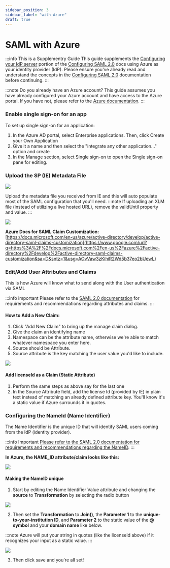 ```yaml
---
sidebar_position: 3
sidebar_label: "with Azure"
draft: true
---
```


# SAML with Azure

:::info This is a Supplementry Guide
This guide supplements the [Configuring your IdP server](./saml2#configuring-the-idp) portion of the [Configuring SAML 2.0](./saml2) docs using Azure as your identity provider (IdP). Please ensure you've already read and understand the concepts in the [Configuring SAML 2.0](./saml2) documentation before continuing.
:::

:::note Do you already have an Azure account?
This guide assumes you have already configured your Azure account and have access to the Azure portal. If you have not, please refer to the [Azure documentation](https://docs.microsoft.com/en-us/azure/active-directory/saas-apps/tutorial-list).
:::

### Enable single sign-on for an app
To set up single sign-on for an application:
1. In the Azure AD portal, select Enterprise applications. Then, click Create your Own Application
2. Give it a name and then select the "integrate any other application..." option and create
3. In the Manage section, select Single sign-on to open the Single sign-on pane for editing.

### Upload the SP (IE) Metadata File

![](https://lh4.googleusercontent.com/nzv9jt5cu1SA0vGd3NXPsD0FO0iQU31nuMVVwes4pvdsampoOIJLwXiaYnUcQ45DSgFoMimEJv2yeyUDwZ0vlwj0dvYFxJCzI02txQiOHyQ-6dsPk7I7OcYWShNV4SNMHw=w1280)

Upload the metadata file you received from IE and this will auto populate most of the SAML configuration that you'll need.
:::note
If uploading an XLM file (instead of utilizing a live hosted URL), remove the validUntil property and value.
:::

![](https://lh5.googleusercontent.com/jiJCdk8e_9SrzxkYA1j9DTZAY_Qpk8uup3AmeT3dXlZZkM2VETQe5Es6i0cYv9Ob_gLaZrFIkjvRdCybk1VD3Ock6q_ovJA3PX3SLAymDzI0d8Xx=w1280)

**Azure Docs for SAML Claim Customization:** [https://docs.microsoft.com/en-us/azure/active-directory/develop/active-directory-saml-claims-customization](https://www.google.com/url?q=https%3A%2F%2Fdocs.microsoft.com%2Fen-us%2Fazure%2Factive-directory%2Fdevelop%2Factive-directory-saml-claims-customization&sa=D&sntz=1&usg=AOvVaw3zKihiR2Wd5b37eo2bUewL)

### Edit/Add User Attributes and Claims
This is how Azure will know what to send along with the User authentication via SAML

:::info important
Please refer to the [SAML 2.0 documentation](./saml2#configure-attributes) for requirements and recommendations regarding attributes and claims.
:::

#### How to Add a New Claim:
1.  Click "Add New Claim" to bring up the manage claim dialog.
2.  Give the claim an identifying name
3.  Namespace can be the attribute name, otherwise we're able to match whatever namespace you enter here.
4.  Source should be Attribute.
5.  Source attribute is the key matching the user value you'd like to include.

![](https://lh5.googleusercontent.com/LUsbk1dPjkNAQB1XD2L4r0lpphVsmn19e6HUdwPj0flz5SdDOlc128srQ_QN0_v_aMu0KJpVsb3BxXdWF_GFPos7zUOnbU7bkeuGAp6F_eKZn7Pr=w1280)

#### Add licenseId as a Claim (Static Attribute)
1.  Perform the same steps as above say for the last one
2.  In the Source Attribute field, add the license Id (provided by IE) in plain text instead of matching an already defined attribute key. You'll know it's a static value if Azure surrounds it in quotes.

### Configuring the NameId (Name Identifier)
The Name Identifier is the unique ID that will identify SAML users coming from the IdP (identity provider).

:::info Important
[Please refer to the SAML 2.0 documentation for requirements and recommendations regarding the NameID](./saml2#external-customer-id).
:::

**In Azure, the NAME_ID attribute/claim looks like this:**

![](https://lh6.googleusercontent.com/uZhhow_mK6K6vgi1Jei_H7xc13lRL_56ojoXHLF87GKjRNyiq4cPkoI3mOy-R-rwzmgauyk4qBgnxESCNkcBHDAzJctiOV641bOcmtVdc3JAf1Yk=w1280)

#### Making the NameID unique

1. Start by editing the Name Identifier Value attribute and changing the **source** to **Transformation** by selecting the radio button

![](https://lh4.googleusercontent.com/aBACTNE7EOKdzhq7TwlMnngvvHg66fmKgFlat40ksy3yQOMUx2lstlCwmPStNAFIfm-JmuSc9WgymWrDslwRh29ECC6Bix0tFkKlSyznw9vklVQBLNfS-5Ysfv6pOXffNQ=w1280)

2. Then set the **Transformation** to **Join()**, the **Parameter 1** to the **unique-to-your-institution ID**, and **Parameter 2** to the static value of the **@ symbol** and your **domain name** like below.

:::note
Azure will put your string in quotes (like the licenseId above) if it recognizes your input as a static value.
:::

![](https://lh3.googleusercontent.com/latRLZhe2DGgPAczRk3ZHamU34tR1Sk0U4qpjiIQAZwBu1C-IC8fyhugMRk-wZc2JVkeXu7K8ml55KflMlF7fPsJdv74h9ugF67jOnZNgXf9wXZIWwy5swQBJo-KvJDDBw=w1280)

3. Then click save and you're all set!